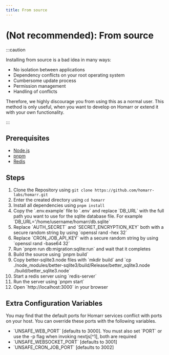 ```yaml
---
title: From source
---
```


# (Not recommended): From source

:::caution

Installing from source is a bad idea in many ways:

- No isolation between applications
- Dependency conflicts on your root operating system
- Cumbersome update process
- Permission management
- Handling of conflicts

Therefore, we highly discourage you from using this as a normal user.
This method is only useful, when you want to develop on Homarr or extend it with your own functionality.

:::

## Prerequisites

- [Node.js](https://nodejs.org/en/download/)
- [pnpm](https://pnpm.io/installation)
- [Redis](https://redis.io/download)

## Steps

<ol>
  <li>Clone the Repository using <code>git clone https://github.com/homarr-labs/homarr.git</code></li>
  <li>Enter the created directory using <code>cd homarr</code></li>
  <li>Install all dependencies using <code>pnpm install</code></li>
  <li>Copy the `.env.example` file to `.env` and replace `DB_URL` with the full path you want to use for the sqlite database file. For example `DB_URL='/home/username/homarr/db.sqlite`</li>
  <li>Replace `AUTH_SECRET` and `SECRET_ENCRYPTION_KEY` both with a secure random string by using `openssl rand -hex 32`</li>
  <li>Replace `CRON_JOB_API_KEY` with a secure random string by using `openssl rand -base64 32`</li>
  <li>Run `pnpm run db:migration:sqlite:run` and wait that it completes</li>
  <li>Build the source using `pnpm build`</li>
  <li>Copy better-sqlite3.node files with `mkdir build` and `cp ./node_modules/better-sqlite3/build/Release/better_sqlite3.node ./build/better_sqlite3.node`</li>
  <li>Start a redis server using `redis-server`</li>
  <li>Run the server using `pnpm start`</li>
  <li>Open `http://localhost:3000` in your browser</li>
</ol>

## Extra Configuration Variables

You may find that the default ports for Homarr services conflict with ports on your host. You can override
these ports with the following variables.

<ul>
  <li>`UNSAFE_WEB_PORT` [defaults to 3000]. You must also set `PORT` or use the -p flag when invoking
  nextjs[^1],
  both are required</li>
  <li>`UNSAFE_WEBSOCKET_PORT` [defaults to 3001]</li>
  <li>`UNSAFE_CRON_JOB_PORT` [defaults to 3002]</li>
</ul>


[^1]: https://nextjs.org/docs/app/api-reference/cli/next#changing-the-default-port
